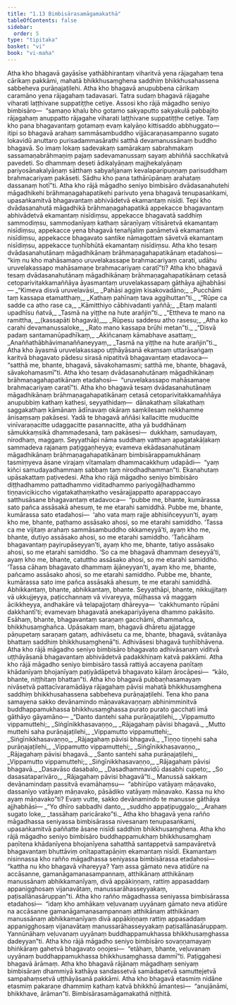```yaml
---
title: "1.13 Bimbisārasamāgamakathā"
tableOfContents: false
sidebar:
  order: 5
type: "tipitaka"
basket: "vi"
book: "vi-maha"
---
```



<DynamicBreadcrumb />

<Division number="55" book="vi-maha">

<Paragraph number="202" book="vi-maha">
Atha kho bhagavā gayāsīse yathābhirantaṃ viharitvā yena rājagahaṃ tena cārikaṃ pakkāmi, mahatā bhikkhusaṃghena saddhiṃ bhikkhusahassena sabbeheva purāṇajaṭilehi. Atha kho bhagavā anupubbena cārikaṃ caramāno yena rājagahaṃ tadavasari. Tatra sudaṃ bhagavā rājagahe viharati laṭṭhivane suppatiṭṭhe cetiye. Assosi kho rājā māgadho seniyo bimbisāro—  “samaṇo khalu bho gotamo sakyaputto sakyakulā pabbajito rājagahaṃ anuppatto rājagahe viharati laṭṭhivane suppatiṭṭhe cetiye. Taṃ kho pana bhagavantaṃ gotamaṃ evaṃ kalyāṇo kittisaddo abbhuggato—  itipi so bhagavā arahaṃ sammāsambuddho vijjācaraṇasampanno sugato lokavidū anuttaro purisadammasārathi satthā devamanussānaṃ buddho bhagavā. So imaṃ lokaṃ sadevakaṃ samārakaṃ sabrahmakaṃ sassamaṇabrāhmaṇiṃ pajaṃ sadevamanussaṃ sayaṃ abhiññā sacchikatvā pavedeti. So dhammaṃ deseti ādikalyāṇaṃ majjhekalyāṇaṃ pariyosānakalyāṇaṃ sātthaṃ sabyañjanaṃ kevalaparipuṇṇaṃ parisuddhaṃ brahmacariyaṃ pakāseti. Sādhu kho pana tathārūpānaṃ arahataṃ dassanaṃ hotī”ti.
</Paragraph>

<Paragraph number="203" book="vi-maha">
Atha kho rājā māgadho seniyo bimbisāro dvādasanahutehi māgadhikehi brāhmaṇagahapatikehi parivuto yena bhagavā tenupasaṅkami, upasaṅkamitvā bhagavantaṃ abhivādetvā ekamantaṃ nisīdi. Tepi kho dvādasanahutā māgadhikā brāhmaṇagahapatikā appekacce bhagavantaṃ abhivādetvā ekamantaṃ nisīdiṃsu, appekacce bhagavatā saddhiṃ sammodiṃsu, sammodanīyaṃ kathaṃ sāraṇīyaṃ vītisāretvā ekamantaṃ nisīdiṃsu, appekacce yena bhagavā tenañjaliṃ paṇāmetvā ekamantaṃ nisīdiṃsu, appekacce bhagavato santike nāmagottaṃ sāvetvā ekamantaṃ nisīdiṃsu, appekacce tuṇhībhūtā ekamantaṃ nisīdiṃsu. Atha kho tesaṃ dvādasanahutānaṃ māgadhikānaṃ brāhmaṇagahapatikānaṃ etadahosi—  “kiṃ nu kho mahāsamaṇo uruvelakassape brahmacariyaṃ carati, udāhu uruvelakassapo mahāsamaṇe brahmacariyaṃ caratī”ti? Atha kho bhagavā tesaṃ dvādasanahutānaṃ māgadhikānaṃ brāhmaṇagahapatikānaṃ cetasā cetoparivitakkamaññāya āyasmantaṃ uruvelakassapaṃ gāthāya ajjhabhāsi—
</Paragraph>

<Paragraph number="204" type="verses" book="vi-maha">
_“Kimeva disvā uruvelavāsi,_  
_Pahāsi aggiṃ kisakovadāno;_  
_Pucchāmi taṃ kassapa etamatthaṃ,_  
_Kathaṃ pahīnaṃ tava aggihuttan”ti._  

</Paragraph>

<Paragraph number="205" type="verses" book="vi-maha">
_“Rūpe ca sadde ca atho rase ca,_  
_Kāmitthiyo cābhivadanti yaññā;_  
_Etaṃ malanti upadhīsu ñatvā,_  
_Tasmā na yiṭṭhe na hute arañjin”ti._  

</Paragraph>

<Paragraph number="206" type="verses" book="vi-maha">
_“Ettheva te mano na ramittha, __(kassapāti bhagavā)___  
_Rūpesu saddesu atho rasesu;_  
_Atha ko carahi devamanussaloke,_  
_Rato mano kassapa brūhi metan”ti._  

</Paragraph>

<Paragraph number="207" type="verses" book="vi-maha">
_“Disvā padaṃ santamanūpadhīkaṃ,_  
_Akiñcanaṃ kāmabhave asattaṃ;_  
_Anaññathābhāvimanaññaneyyaṃ,_  
_Tasmā na yiṭṭhe na hute arañjin”ti._  

</Paragraph>

</Division>
<Division number="56" book="vi-maha">

<Paragraph number="208" book="vi-maha">
Atha kho āyasmā uruvelakassapo uṭṭhāyāsanā ekaṃsaṃ uttarāsaṅgaṃ karitvā bhagavato pādesu sirasā nipatitvā bhagavantaṃ etadavoca—  “satthā me, bhante, bhagavā, sāvakohamasmi; satthā me, bhante, bhagavā, sāvakohamasmī”ti. Atha kho tesaṃ dvādasanahutānaṃ māgadhikānaṃ brāhmaṇagahapatikānaṃ etadahosi—  “uruvelakassapo mahāsamaṇe brahmacariyaṃ caratī”ti. Atha kho bhagavā tesaṃ dvādasanahutānaṃ māgadhikānaṃ brāhmaṇagahapatikānaṃ cetasā cetoparivitakkamaññāya anupubbiṃ kathaṃ kathesi, seyyathidaṃ—  dānakathaṃ sīlakathaṃ saggakathaṃ kāmānaṃ ādīnavaṃ okāraṃ saṃkilesaṃ nekkhamme ānisaṃsaṃ pakāsesi. Yadā te bhagavā aññāsi kallacitte muducitte vinīvaraṇacitte udaggacitte pasannacitte, atha yā buddhānaṃ sāmukkaṃsikā dhammadesanā, taṃ pakāsesi—  dukkhaṃ, samudayaṃ, nirodhaṃ, maggaṃ. Seyyathāpi nāma suddhaṃ vatthaṃ apagatakāḷakaṃ sammadeva rajanaṃ paṭiggaṇheyya; evameva ekādasanahutānaṃ māgadhikānaṃ brāhmaṇagahapatikānaṃ bimbisārappamukhānaṃ tasmiṃyeva āsane virajaṃ vītamalaṃ dhammacakkhuṃ udapādi—  “yaṃ kiñci samudayadhammaṃ sabbaṃ taṃ nirodhadhamman”ti. Ekanahutaṃ upāsakattaṃ paṭivedesi.
</Paragraph>

</Division>
<Division number="57" book="vi-maha">

<Paragraph number="209" book="vi-maha">
Atha kho rājā māgadho seniyo bimbisāro diṭṭhadhammo pattadhammo viditadhammo pariyogāḷhadhammo tiṇṇavicikiccho vigatakathaṃkatho vesārajjappatto aparappaccayo satthusāsane bhagavantaṃ etadavoca—  “pubbe me, bhante, kumārassa sato pañca assāsakā ahesuṃ, te me etarahi samiddhā. Pubbe me, bhante, kumārassa sato etadahosi—  ‘aho vata maṃ rajje abhisiñceyyun’ti, ayaṃ kho me, bhante, paṭhamo assāsako ahosi, so me etarahi samiddho. ‘Tassa ca me vijitaṃ arahaṃ sammāsambuddho okkameyyā’ti, ayaṃ kho me, bhante, dutiyo assāsako ahosi, so me etarahi samiddho. ‘Tañcāhaṃ bhagavantaṃ payirupāseyyan’ti, ayaṃ kho me, bhante, tatiyo assāsako ahosi, so me etarahi samiddho. ‘So ca me bhagavā dhammaṃ deseyyā’ti, ayaṃ kho me, bhante, catuttho assāsako ahosi, so me etarahi samiddho. ‘Tassa cāhaṃ bhagavato dhammaṃ ājāneyyan’ti, ayaṃ kho me, bhante, pañcamo assāsako ahosi, so me etarahi samiddho. Pubbe me, bhante, kumārassa sato ime pañca assāsakā ahesuṃ, te me etarahi samiddhā. Abhikkantaṃ, bhante, abhikkantaṃ, bhante. Seyyathāpi, bhante, nikkujjitaṃ vā ukkujjeyya, paṭicchannaṃ vā vivareyya, mūḷhassa vā maggaṃ ācikkheyya, andhakāre vā telapajjotaṃ dhāreyya—  ‘cakkhumanto rūpāni dakkhantī’ti; evamevaṃ bhagavatā anekapariyāyena dhammo pakāsito. Esāhaṃ, bhante, bhagavantaṃ saraṇaṃ gacchāmi, dhammañca, bhikkhusaṃghañca. Upāsakaṃ maṃ, bhagavā dhāretu ajjatagge pāṇupetaṃ saraṇaṃ gataṃ, adhivāsetu ca me, bhante, bhagavā, svātanāya bhattaṃ saddhiṃ bhikkhusaṃghenā”ti. Adhivāsesi bhagavā tuṇhībhāvena. Atha kho rājā māgadho seniyo bimbisāro bhagavato adhivāsanaṃ viditvā uṭṭhāyāsanā bhagavantaṃ abhivādetvā padakkhiṇaṃ katvā pakkāmi. Atha kho rājā māgadho seniyo bimbisāro tassā rattiyā accayena paṇītaṃ khādanīyaṃ bhojanīyaṃ paṭiyādāpetvā bhagavato kālaṃ ārocāpesi—  “kālo, bhante, niṭṭhitaṃ bhattan”ti.
</Paragraph>

</Division>
<Division number="58" book="vi-maha">

<Paragraph number="210" book="vi-maha">
Atha kho bhagavā pubbaṇhasamayaṃ nivāsetvā pattacīvaramādāya rājagahaṃ pāvisi mahatā bhikkhusaṃghena saddhiṃ bhikkhusahassena sabbeheva purāṇajaṭilehi. Tena kho pana samayena sakko devānamindo māṇavakavaṇṇaṃ abhinimminitvā buddhappamukhassa bhikkhusaṃghassa purato purato gacchati imā gāthāyo gāyamāno—
</Paragraph>

<Paragraph number="211" type="verses" book="vi-maha">
_“Danto dantehi saha purāṇajaṭilehi,_  
_Vippamutto vippamuttehi;_  
_Siṅgīnikkhasavaṇṇo,_  
_Rājagahaṃ pāvisi bhagavā._  

</Paragraph>

<Paragraph number="212" type="verses" book="vi-maha">
_Mutto muttehi saha purāṇajaṭilehi,_  
_Vippamutto vippamuttehi;_  
_Siṅgīnikkhasavaṇṇo,_  
_Rājagahaṃ pāvisi bhagavā._  

</Paragraph>

<Paragraph number="213" type="verses" book="vi-maha">
_Tiṇṇo tiṇṇehi saha purāṇajaṭilehi,_  
_Vippamutto vippamuttehi;_  
_Siṅgīnikkhasavaṇṇo,_  
_Rājagahaṃ pāvisi bhagavā._  

</Paragraph>

<Paragraph number="214" type="verses" book="vi-maha">
_Santo santehi saha purāṇajaṭilehi,_  
_Vippamutto vippamuttehi;_  
_Siṅgīnikkhasavaṇṇo,_  
_Rājagahaṃ pāvisi bhagavā._  

</Paragraph>

<Paragraph number="215" type="verses" book="vi-maha">
_Dasavāso dasabalo,_  
_Dasadhammavidū dasabhi cupeto;_  
_So dasasataparivāro,_  
_Rājagahaṃ pāvisi bhagavā”ti._  

</Paragraph>

<Paragraph number="216" book="vi-maha">
Manussā sakkaṃ devānamindaṃ passitvā evamāhaṃsu—  “abhirūpo vatāyaṃ māṇavako, dassanīyo vatāyaṃ māṇavako, pāsādiko vatāyaṃ māṇavako. Kassa nu kho ayaṃ māṇavako”ti? Evaṃ vutte, sakko devānamindo te manusse gāthāya ajjhabhāsi—
</Paragraph>

<Paragraph number="217" type="verses" book="vi-maha">
_“Yo dhīro sabbadhi danto,_  
_suddho appaṭipuggalo;_  
_Arahaṃ sugato loke,_  
_tassāhaṃ paricārako”ti._  

</Paragraph>

</Division>
<Division number="59" book="vi-maha">

<Paragraph number="218" book="vi-maha">
Atha kho bhagavā yena rañño māgadhassa seniyassa bimbisārassa nivesanaṃ tenupasaṅkami, upasaṅkamitvā paññatte āsane nisīdi saddhiṃ bhikkhusaṃghena. Atha kho rājā māgadho seniyo bimbisāro buddhappamukhaṃ bhikkhusaṃghaṃ paṇītena khādanīyena bhojanīyena sahatthā santappetvā sampavāretvā bhagavantaṃ bhuttāviṃ onītapattapāṇiṃ ekamantaṃ nisīdi. Ekamantaṃ nisinnassa kho rañño māgadhassa seniyassa bimbisārassa etadahosi—  “kattha nu kho bhagavā vihareyya? Yaṃ assa gāmato neva atidūre na accāsanne, gamanāgamanasampannaṃ, atthikānaṃ atthikānaṃ manussānaṃ abhikkamanīyaṃ, divā appākiṇṇaṃ, rattiṃ appasaddaṃ appanigghosaṃ vijanavātaṃ, manussarāhasseyyakaṃ, paṭisallānasāruppan”ti. Atha kho rañño māgadhassa seniyassa bimbisārassa etadahosi—  “idaṃ kho amhākaṃ veḷuvanaṃ uyyānaṃ gāmato neva atidūre na accāsanne gamanāgamanasampannaṃ atthikānaṃ atthikānaṃ manussānaṃ abhikkamanīyaṃ divā appākiṇṇaṃ rattiṃ appasaddaṃ appanigghosaṃ vijanavātaṃ manussarāhasseyyakaṃ paṭisallānasāruppaṃ. Yannūnāhaṃ veḷuvanaṃ uyyānaṃ buddhappamukhassa bhikkhusaṃghassa dadeyyan”ti. Atha kho rājā māgadho seniyo bimbisāro sovaṇṇamayaṃ bhiṅkāraṃ gahetvā bhagavato oṇojesi—  “etāhaṃ, bhante, veḷuvanaṃ uyyānaṃ buddhappamukhassa bhikkhusaṃghassa dammī”ti. Paṭiggahesi bhagavā ārāmaṃ. Atha kho bhagavā rājānaṃ māgadhaṃ seniyaṃ bimbisāraṃ dhammiyā kathāya sandassetvā samādapetvā samuttejetvā sampahaṃsetvā uṭṭhāyāsanā pakkāmi. Atha kho bhagavā etasmiṃ nidāne etasmiṃ pakaraṇe dhammiṃ kathaṃ katvā bhikkhū āmantesi—  “anujānāmi, bhikkhave, ārāman”ti.

</Paragraph>
</Division>

<Paragraph number="219" type="center" book="vi-maha">
Bimbisārasamāgamakathā niṭṭhitā.
</Paragraph>
